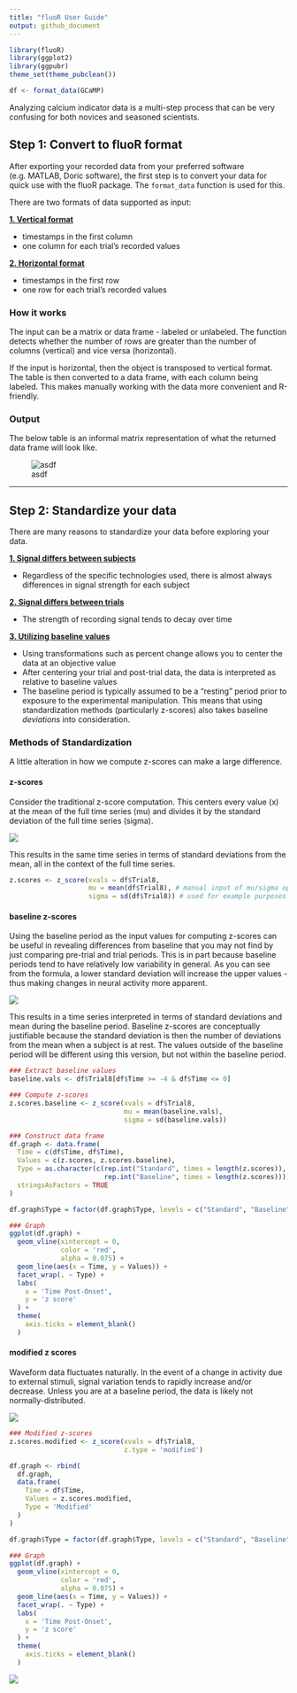 ```yaml
---
title: "fluoR User Guide"
output: github_document
---
```


```r
library(fluoR)
library(ggplot2)
library(ggpubr)
theme_set(theme_pubclean())

df <- format_data(GCaMP)
```

Analyzing calcium indicator data is a multi-step process that can be very confusing for both novices and seasoned scientists.

## Step 1: Convert to fluoR format

After exporting your recorded data from your preferred software (e.g. MATLAB, Doric software), the first step is to convert your data for quick use with the fluoR package. The `format_data` function is used for this. 

There are two formats of data supported as input:

<u><b> 1. Vertical format </u></b>

* timestamps in the first column
* one column for each trial's recorded values

<u><b> 2. Horizontal format </u></b>

- timestamps in the first row
- one row for each trial's recorded values

### How it works

The input can be a matrix or data frame - labeled or unlabeled. The function detects whether the number of rows are greater than the number of columns (vertical) and vice versa (horizontal). 

If the input is horizontal, then the object is transposed to vertical format. The table is then converted to a data frame, with each column being labeled. This makes manually working with the data more convenient and R-friendly.

### Output

The below table is an informal matrix representation of what the returned data frame will look like.


![asdf](./external_figures/fluoR_format_table_example.png)

_____

## Step 2: Standardize your data

There are many reasons to standardize your data before exploring your data. 

<b><u> 1. Signal differs between subjects </b></u>

- Regardless of the specific technologies used, there is almost always differences in signal strength for each subject

<b><u> 2. Signal differs between trials </b></u>

- The strength of recording signal tends to decay over time

<b><u> 3. Utilizing baseline values </b></u>

- Using transformations such as percent change allows you to center the data at an objective value
- After centering your trial and post-trial data, the data is interpreted as relative to baseline values
- The baseline period is typically assumed to be a "resting" period prior to exposure to the experimental manipulation. This means that using standardization methods (particularly z-scores) also takes baseline <i>deviations</i> into consideration.

### Methods of Standardization

A little alteration in how we compute z-scores can make a large difference.

#### z-scores 

Consider the traditional z-score computation. This centers every value (x) at the mean of the full time series (mu) and divides it by the standard deviation of the full time series (sigma).

<!-- 
\begin{gather*}
  Baseline \ Z_{i} = \frac{x_{i}-\mu}{\sigma}
\end{gather*}
\begin{align*}
  \text{where...} \\
  \mu &= \text{mean of full sample,} \\
  \sigma &= \text{standard deviation of full sample} \\
\end{align*}
-->

![](./external_figures/equations/z_score.png)

This results in the same time series in terms of standard deviations from the mean, all in the context of the full time series.

```r
z.scores <- z_score(xvals = df$Trial8,
                    mu = mean(df$Trial8), # manual input of mu/sigma optional;
                    sigma = sd(df$Trial8)) # used for example purposes
```

#### baseline z-scores 

Using the baseline period as the input values for computing z-scores can be useful in revealing differences from baseline that you may not find by just  comparing pre-trial and trial periods. This is in part because baseline periods tend to have relatively low variability in general. As you can see from the formula, a lower standard deviation will increase the upper values - thus making changes in neural activity more apparent.

<!--
\begin{gather*}
  Baseline Z_{i} = \frac{x_{i}-\mu_{baseline}}{\sigma_{baseline}}
\end{gather*}
\begin{align*}
  \text{where...} \\
  \mu_{baseline} &= \text{mean of values from baseline period,} \\
  \sigma_{baseline} &= \text{standard deviation of values from baseline period} \\
\end{align*}
-->

![](./external_figures/equations/z_score_baseline.png)

This results in a time series interpreted in terms of standard deviations and mean during the baseline period. Baseline z-scores are conceptually justifiable because the standard deviation is then the number of deviations from the mean when a subject is at rest. The values outside of the baseline period will be different using this version, but not within the baseline period.

```r
### Extract baseline values
baseline.vals <- df$Trial8[df$Time >= -4 & df$Time <= 0]

### Compute z-scores
z.scores.baseline <- z_score(xvals = df$Trial8,
                             mu = mean(baseline.vals),
                             sigma = sd(baseline.vals))
```

```r
### Construct data frame
df.graph <- data.frame(
  Time = c(df$Time, df$Time),
  Values = c(z.scores, z.scores.baseline),
  Type = as.character(c(rep.int("Standard", times = length(z.scores)), 
                        rep.int("Baseline", times = length(z.scores)))),
  stringsAsFactors = TRUE
)

df.graph$Type = factor(df.graph$Type, levels = c("Standard", "Baseline"))
```

```r
### Graph
ggplot(df.graph) +
  geom_vline(xintercept = 0,
             color = 'red',
             alpha = 0.075) +
  geom_line(aes(x = Time, y = Values)) +
  facet_wrap(. ~ Type) +
  labs(
    x = 'Time Post-Onset',
    y = 'z score'
  ) +
  theme(
    axis.ticks = element_blank()
  )
```

#### modified z scores

Waveform data fluctuates naturally. In the event of a change in activity due to external stimuli, signal variation tends to rapidly increase and/or decrease. Unless you are at a baseline period, the data is likely not normally-distributed. 

<!--
\begin{gather*}
  Modified \ Z_{i} = \frac{0.6745(x_{i}-\widetilde{x})}{MAD}
\end{gather*}
\begin{align*}
  \text{where...} \\
  \widetilde{x} &= \text{sample median,} \\
  MAD &= \text{median absolute deviation}
\end{align*}
-->

![](./external_figures/equations/z_score_modified.png)

```r
### Modified z-scores
z.scores.modified <- z_score(xvals = df$Trial8, 
                             z.type = 'modified')
```

```r
df.graph <- rbind(
  df.graph,
  data.frame(
    Time = df$Time,
    Values = z.scores.modified,
    Type = 'Modified'
  )
)

df.graph$Type = factor(df.graph$Type, levels = c("Standard", "Baseline", "Modified"))
```

```r
### Graph
ggplot(df.graph) +
  geom_vline(xintercept = 0,
             color = 'red',
             alpha = 0.075) +
  geom_line(aes(x = Time, y = Values)) +
  facet_wrap(. ~ Type) +
  labs(
    x = 'Time Post-Onset',
    y = 'z score'
  ) +
  theme(
    axis.ticks = element_blank()
  )
```

![](./external_figures/tables/standardization_table.png)

<!--
## Step 3: Explore your data


## Step 4: Data analysis

When looking for changes in neural activity following exposure or cessation of exposure to a stimulus, it is crucial to compare this to a baseline period. Without a baseline to compare to, it is impossible to show that the experimental manipulation <i>caused</i> the change in activity.

#### How is 
-->